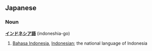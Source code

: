 ==Japanese==
===Noun===
'''[[インドネシア]][[語]]''' (indoneshia-go)

# [[Bahasa Indonesia]], [[Indonesian]]; the national language of Indonesia